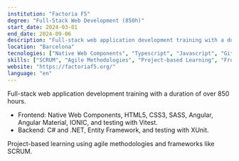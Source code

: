 ```yaml
---
institution: "Factoria F5"
degree: "Full-Stack Web Development (850h)"
start_date: 2024-03-01
end_date: 2024-09-06
description: "Full-stack web application development training with a duration of over 850 hours."
location: "Barcelona"
tecnologies: ["Native Web Components", "Typescript", "Javascript", "Git", "Figma", "HTML5", "CSS3", "SASS", "Angular", "Angular Material", "IONIC", "Vitest", "C#", ".NET", "Entity Framework", "XUnit", "Notion", "Trello", "ASP.NET"]
skills: ["SCRUM", "Agile Methodologies", "Project-based Learning", "Frontend Development", "Backend Development", "Unit Testing", "Prototyping", "UX/UI Design", "Scrum Master"]
website: "https://factoriaf5.org/"
language: "en"
---
```


Full-stack web application development training with a duration of over 850 hours.

- Frontend: Native Web Components, HTML5, CSS3, SASS, Angular, Angular Material, IONIC, and testing with Vitest.
- Backend: C# and .NET, Entity Framework, and testing with XUnit.

Project-based learning using agile methodologies and frameworks like SCRUM.